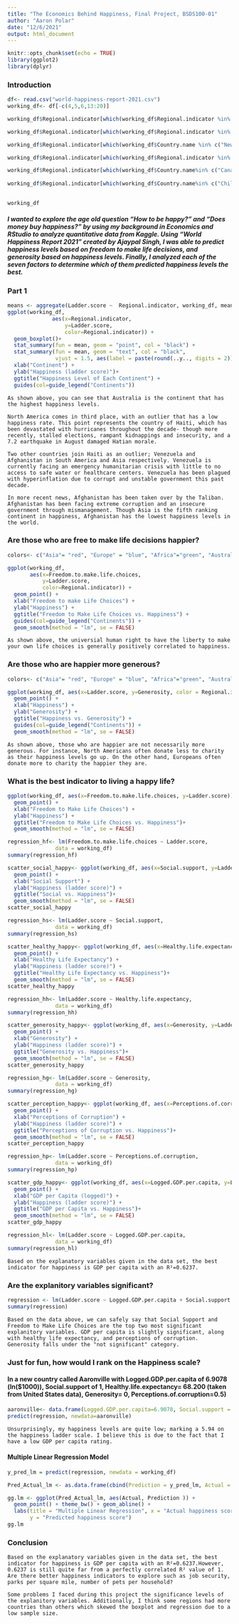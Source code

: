 ```yaml
---
title: "The Economics Behind Happiness, Final Project, BSDS100-01"
author: "Aaron Polar"
date: "12/6/2021"
output: html_document
---
```

```r
knitr::opts_chunk$set(echo = TRUE)
library(ggplot2)
library(dplyr)
```


### Introduction
```r
df<- read.csv("world-happiness-report-2021.csv")
working_df<- df[-c(4,5,6,13:20)]

working_df$Regional.indicator[which(working_df$Regional.indicator %in% c("Sub-Saharan Africa", "Middle East and North Africa"))] <- "Africa"

working_df$Regional.indicator[which(working_df$Regional.indicator %in% c("Asia", "South Asia", "Southeast Asia", "East Asia" ))] <- "Asia"

working_df$Regional.indicator[which(working_df$Country.name %in% c("New Zealand", "Australia"))] <- "Australia"

working_df$Regional.indicator[which(working_df$Regional.indicator %in% c("Central and Eastern Europe", "Commonwealth of Independent States", "Western Europe"))] <- "Europe"

working_df$Regional.indicator[which(working_df$Country.name%in% c("Canada", "Costa Rica", "United States", "Mexico","Panama","Trinidad and Tobago", "El Salvador", "Belize", "Guatemala","Jamaica", "Nicaragua", "Dominican Republic", "Honduras","Haiti"))] <- "North America"
                                   
working_df$Regional.indicator[which(working_df$Country.name%in% c("Chile", "Brazil", "Argentina", "Uruguay","Colombia", "Ecuador", "Bolivia", "Peru","Paraguay", "Venezuela"))] <- "South America"
                  

working_df
```

##### I wanted to explore the age old question “How to be happy?” and "Does money buy happiness?" by using my background in Economics and RStudio to analyze quantitative data from Kaggle. Using "World Happiness Report 2021" created by Ajaypal Singh, I was able to predict happiness levels based on freedom to make life decisions, and generosity based on happiness levels. Finally, I analyzed each of the seven factors to determine which of them predicted happiness levels the best. 


### Part 1
```r
means <- aggregate(Ladder.score ~  Regional.indicator, working_df, mean)
ggplot(working_df,
              aes(x=Regional.indicator,
                  y=Ladder.score,
                  color=Regional.indicator)) +
  geom_boxplot()+
  stat_summary(fun = mean, geom = "point", col = "black") +
  stat_summary(fun = mean, geom = "text", col = "black",
               vjust = 1.5, aes(label = paste(round(..y.., digits = 2)))) +
  xlab("Continent") +
  ylab("Happiness (ladder score)")+
  ggtitle("Happiness Level of Each Continent") +
  guides(col=guide_legend("Continents"))

```
```
As shown above, you can see that Australia is the continent that has the highest happiness levels. 

North America comes in third place, with an outlier that has a low happiness rate. This point represents the country of Haiti, which has been devastated with hurricanes throughout the decade- though more recently, stalled elections, rampant kidnappings and insecurity, and a 7.2 earthquake in August damaged Hatian morale.

Two other countries join Haiti as an outlier; Venezuela and Afghanistan in South America and Asia respectively. Venezuela is currently facing an emergency humanitarian crisis with little to no access to safe water or healthcare centers. Venezuela has been plagued with hyperinflation due to corrupt and unstable government this past decade. 

In more recent news, Afghanistan has been taken over by the Taliban. Afghanistan has been facing extreme corruption and an insecure government through mismanagement. Though Asia is the fifth ranking continent in happiness, Afghanistan has the lowest happiness levels in the world. 
```

### Are those who are free to make life decisions happier?
```r
colors<- c("Asia"= "red", "Europe" = "blue", "Africa"="green", "Australia"="orange", "North America"= "brown", "South America"= "yellow")

ggplot(working_df, 
       aes(x=Freedom.to.make.life.choices, 
           y=Ladder.score, 
           color=Regional.indicator)) + 
  geom_point() + 
  xlab("Freedom to make Life Choices") +
  ylab("Happiness") +
  ggtitle("Freedom to Make Life Choices vs. Happiness") +
  guides(col=guide_legend("Continents")) + 
  geom_smooth(method = "lm", se = FALSE)
```
``` 
As shown above, the universial human right to have the liberty to make your own life choices is generally positively correlated to happiness. 
``` 

### Are those who are happier more generous? 
```r
colors<- c("Asia"= "red", "Europe" = "blue", "Africa"="green", "Australia"="orange", "North America"= "brown", "South America"= "yellow")

ggplot(working_df, aes(x=Ladder.score, y=Generosity, color = Regional.indicator)) + 
  geom_point() + 
  xlab("Happiness") +
  ylab("Generosity") +
  ggtitle("Happiness vs. Generosity") +
  guides(col=guide_legend("Continents")) + 
  geom_smooth(method = "lm", se = FALSE)
```
```
As shown above, those who are happier are not necessarily more generous. For instance, North Americans often donate less to charity as their happiness levels go up. On the other hand, Europeans often donate more to charity the happier they are. 
```

### What is the best indicator to living a happy life?
```r
ggplot(working_df, aes(x=Freedom.to.make.life.choices, y=Ladder.score)) + 
  geom_point() + 
  xlab("Freedom to Make Life Choices") +
  ylab("Happiness") +
  ggtitle("Freedom to Make Life Choices vs. Happiness")+ 
  geom_smooth(method = "lm", se = FALSE)

regression_hf<- lm(Freedom.to.make.life.choices ~ Ladder.score,
               data = working_df)
summary(regression_hf)
```
```r
scatter_social_happy<- ggplot(working_df, aes(x=Social.support, y=Ladder.score)) + 
  geom_point() + 
  xlab("Social Support") +
  ylab("Happiness (ladder score)") +
  ggtitle("Social vs. Happiness")+ 
  geom_smooth(method = "lm", se = FALSE)
scatter_social_happy

regression_hs<- lm(Ladder.score ~ Social.support,
               data = working_df)
summary(regression_hs)
```
```r
scatter_healthy_happy<- ggplot(working_df, aes(x=Healthy.life.expectancy, y=Ladder.score)) + 
  geom_point() + 
  xlab("Healthy Life Expectancy") +
  ylab("Happiness (ladder score)") +
  ggtitle("Healthy Life Expectancy vs. Happiness")+ 
  geom_smooth(method = "lm", se = FALSE)
scatter_healthy_happy

regression_hh<- lm(Ladder.score ~ Healthy.life.expectancy,
               data = working_df)
summary(regression_hh)

```

```r
scatter_generosity_happy<- ggplot(working_df, aes(x=Generosity, y=Ladder.score)) + 
  geom_point() + 
  xlab("Generosity") +
  ylab("Happiness (ladder score)") +
  ggtitle("Generosity vs. Happiness")+ 
  geom_smooth(method = "lm", se = FALSE)
scatter_generosity_happy

regression_hg<- lm(Ladder.score ~ Generosity,
               data = working_df)
summary(regression_hg)
```

```r
scatter_perception_happy<- ggplot(working_df, aes(x=Perceptions.of.corruption, y=Ladder.score)) + 
  geom_point() + 
  xlab("Perceptions of Corruption") +
  ylab("Happiness (ladder score)") +
  ggtitle("Perceptions of Corruption vs. Happiness")+ 
  geom_smooth(method = "lm", se = FALSE)
scatter_perception_happy

regression_hp<- lm(Ladder.score ~ Perceptions.of.corruption,
               data = working_df)
summary(regression_hp)
```

```r
scatter_gdp_happy<- ggplot(working_df, aes(x=Logged.GDP.per.capita, y=Ladder.score)) + 
  geom_point() + 
  xlab("GDP per Capita (logged)") +
  ylab("Happiness (ladder score)") +
  ggtitle("GDP per Capita vs. Happiness")+ 
  geom_smooth(method = "lm", se = FALSE)
scatter_gdp_happy

regression_hl<- lm(Ladder.score ~ Logged.GDP.per.capita,
               data = working_df)
summary(regression_hl)
```
```
Based on the explanatory variables given in the data set, the best indicator for happiness is GDP per capita with an R²=0.6237.
```

### Are the explanitory variables significant?
```r
regression <- lm(Ladder.score ~ Logged.GDP.per.capita + Social.support + Healthy.life.expectancy + Freedom.to.make.life.choices + Generosity + Perceptions.of.corruption, data=working_df)
summary(regression)
```
```
Based on the data above, we can safely say that Social Support and Freedom to Make Life Choices are the top two most significant explanitory variables. GDP per capita is slightly significant, along with healthy life expectancy, and perceptions of corruption. Generosity falls under the "not significant" category. 
```

### Just for fun, how would I rank on the Happiness scale?
#### In a new country called Aaronville with Logged.GDP.per.capita of 6.9078 (ln($1000)), Social.support of 1, Healthy.life.expectancy= 68.200 (taken from United States data), Generosity= 0, Perceptions.of.corruption=0.5)
```r
aaronville<- data.frame(Logged.GDP.per.capita=6.9078, Social.support = 1, Healthy.life.expectancy= 68.200, Freedom.to.make.life.choices=1, Generosity= 0, Perceptions.of.corruption=0.5)
predict(regression, newdata=aaronville)
```
```
Unsurprisingly, my happiness levels are quite low; marking a 5.94 on the happiness ladder scale. I believe this is due to the fact that I have a low GDP per capita rating. 
```

#### Multiple Linear Regression Model
```r
y_pred_lm = predict(regression, newdata = working_df)

Pred_Actual_lm <- as.data.frame(cbind(Prediction = y_pred_lm, Actual = working_df$Ladder.score))

gg.lm <- ggplot(Pred_Actual_lm, aes(Actual, Prediction )) +
  geom_point() + theme_bw() + geom_abline() +
  labs(title = "Multiple Linear Regression", x = "Actual happiness score",
       y = "Predicted happiness score")
gg.lm
```


### Conclusion 
```
Based on the explanatory variables given in the data set, the best indicator for happiness is GDP per capita with an R²=0.6237.However, 0.6237 is still quite far from a perfectly correlated R² value of 1. Are there better happiness indicators to explore such as job security, parks per square mile, number of pets per household?

Some problems I faced during this project the significance levels of the explanitory variables. Additionally, I think some regions had more countries than others which skewed the boxplot and regression due to a low sample size.
```
